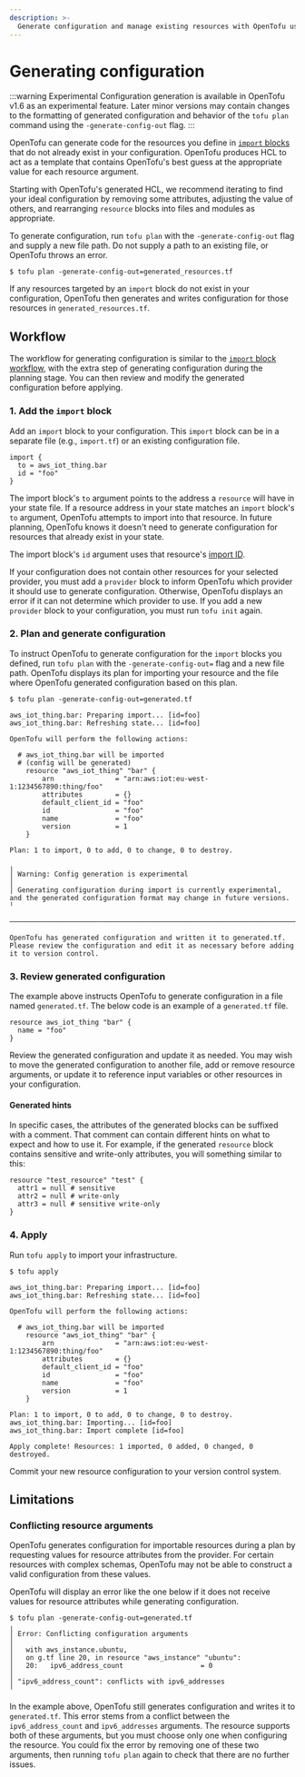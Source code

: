 ```yaml
---
description: >-
  Generate configuration and manage existing resources with OpenTofu using configuration-driven import.
---
```


# Generating configuration

:::warning Experimental
Configuration generation is available in OpenTofu v1.6 as an experimental feature. Later minor versions may contain changes to the formatting of generated configuration and behavior of the `tofu plan` command using the `-generate-config-out` flag.
:::

OpenTofu can generate code for the resources you define in [`import` blocks](../../language/import/index.mdx) that do not already exist in your configuration. OpenTofu produces HCL to act as a template that contains OpenTofu's best guess at the appropriate value for each resource argument.

Starting with OpenTofu's generated HCL, we recommend iterating to find your ideal configuration by removing some attributes, adjusting the value of others, and rearranging `resource` blocks into files and modules as appropriate.

To generate configuration, run `tofu plan` with the `-generate-config-out` flag and supply a new file path. Do not supply a path to an existing file, or OpenTofu throws an error.

```shell
$ tofu plan -generate-config-out=generated_resources.tf
```

If any resources targeted by an `import` block do not exist in your configuration, OpenTofu then generates and writes configuration for those resources in `generated_resources.tf`.

## Workflow

The workflow for generating configuration is similar to the [`import` block workflow](../../language/import/index.mdx#plan-and-apply-an-import), with the extra step of generating configuration during the planning stage. You can then review and modify the generated configuration before applying.

### 1. Add the `import` block

Add an `import` block to your configuration. This `import` block can be in a separate file (e.g., `import.tf`) or an existing configuration file.

```hcl
import {
  to = aws_iot_thing.bar
  id = "foo"
}
```

The import block's `to` argument points to the address a `resource` will have in your state file. If a resource address in your state matches an `import` block's `to` argument, OpenTofu attempts to import into that resource. In future planning, OpenTofu knows it doesn't need to generate configuration for resources that already exist in your state.

The import block's `id` argument uses that resource's [import ID](../../language/import/index.mdx#import-id).

If your configuration does not contain other resources for your selected provider, you must add a `provider` block to inform OpenTofu which provider it should use to generate configuration. Otherwise, OpenTofu displays an error if it can not determine which provider to use.
If you add a new `provider` block to your configuration, you must run `tofu init` again.

### 2. Plan and generate configuration

To instruct OpenTofu to generate configuration for the `import` blocks you defined, run `tofu plan` with the `-generate-config-out=` flag and a new file path. OpenTofu displays its plan for importing your resource and the file where OpenTofu generated configuration based on this plan.

```shell
$ tofu plan -generate-config-out=generated.tf

aws_iot_thing.bar: Preparing import... [id=foo]
aws_iot_thing.bar: Refreshing state... [id=foo]

OpenTofu will perform the following actions:

  # aws_iot_thing.bar will be imported
  # (config will be generated)
    resource "aws_iot_thing" "bar" {
        arn               = "arn:aws:iot:eu-west-1:1234567890:thing/foo"
        attributes        = {}
        default_client_id = "foo"
        id                = "foo"
        name              = "foo"
        version           = 1
    }

Plan: 1 to import, 0 to add, 0 to change, 0 to destroy.

╷
│ Warning: Config generation is experimental
│ 
│ Generating configuration during import is currently experimental, and the generated configuration format may change in future versions.
╵

──────────────────────────────────────────────────────────────────────────────────────────────────────────────────────────────────────────────────

OpenTofu has generated configuration and written it to generated.tf. Please review the configuration and edit it as necessary before adding it to version control.
```

### 3. Review generated configuration

The example above instructs OpenTofu to generate configuration in a file named `generated.tf`. The below code is an example of a `generated.tf` file.

```hcl
resource aws_iot_thing "bar" {
  name = "foo"
}
```

Review the generated configuration and update it as needed. You may wish to move the generated configuration to another file, add or remove resource arguments, or update it to reference input variables or other resources in your configuration. 

#### Generated hints

In specific cases, the attributes of the generated blocks can be suffixed with a comment. That comment can contain different hints
on what to expect and how to use it.
For example, if the generated `resource` block contains sensitive and write-only attributes, you will something similar to this:
```hcl
resource "test_resource" "test" {
  attr1 = null # sensitive
  attr2 = null # write-only
  attr3 = null # sensitive write-only
}
```

### 4. Apply

Run `tofu apply` to import your infrastructure.

```shell
$ tofu apply

aws_iot_thing.bar: Preparing import... [id=foo]
aws_iot_thing.bar: Refreshing state... [id=foo]

OpenTofu will perform the following actions:

  # aws_iot_thing.bar will be imported
    resource "aws_iot_thing" "bar" {
        arn               = "arn:aws:iot:eu-west-1:1234567890:thing/foo"
        attributes        = {}
        default_client_id = "foo"
        id                = "foo"
        name              = "foo"
        version           = 1
    }

Plan: 1 to import, 0 to add, 0 to change, 0 to destroy.
aws_iot_thing.bar: Importing... [id=foo]
aws_iot_thing.bar: Import complete [id=foo]

Apply complete! Resources: 1 imported, 0 added, 0 changed, 0 destroyed.

```

Commit your new resource configuration to your version control system.

## Limitations

### Conflicting resource arguments

OpenTofu generates configuration for importable resources during a plan by requesting values for resource attributes from the provider. For certain resources with complex schemas, OpenTofu may not be able to construct a valid configuration from these values.

OpenTofu will display an error like the one below if it does not receive values for resource attributes while generating configuration.

```shell
$ tofu plan -generate-config-out=generated.tf
╷
│ Error: Conflicting configuration arguments
│ 
│   with aws_instance.ubuntu,
│   on g.tf line 20, in resource "aws_instance" "ubuntu":
│   20:   ipv6_address_count                   = 0
│ 
│ "ipv6_address_count": conflicts with ipv6_addresses
╵
```

In the example above, OpenTofu still generates configuration and writes it to `generated.tf`. This error stems from a conflict between the `ipv6_address_count` and `ipv6_addresses` arguments. The resource supports both of these arguments, but you must choose only one when configuring the resource. You could fix the error by removing one of these two arguments, then running `tofu plan` again to check that there are no further issues.
